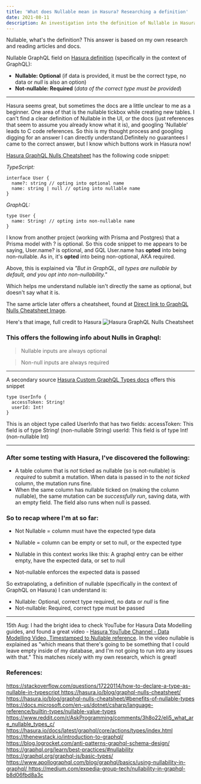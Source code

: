 ```yaml
---
title: 'What does Nullable mean in Hasura? Researching a definition'
date: 2021-08-11
description: An investigation into the definition of Nullable in Hasura, using GraphQL. References and an answer I can understand!
---
```


Nullable, what's the definition? This answer is based on my own research and reading articles and docs.

Nullable GraphQL field on [Hasura definition](#definition-outcome) (specifically in the context of GraphQL):

- **Nullable: Optional** (if data is provided, it must be the correct type, no data or _null_ is also an option)
- **Not-nullable: Required** (_data of the correct type must be provided_)

---

Hasura seems great, but sometimes the docs are a little unclear to me as a beginner. One area of that is the nullable tickbox while creating new tables. I can't find a clear definition of Nullable in the UI, or the docs (just references that seem to assume you already know what it is), and googling 'Nullable' leads to C code references. So this is my thought process and googling digging for an answer I can directly understand.Definitely no guarantees I came to the correct answer, but I know which buttons work in Hasura now!

[Hasura GraphQL Nulls Cheatsheet](https://hasura.io/blog/graphql-nulls-cheatsheet/) has the following code snippet:

_TypeScript:_

```
interface User {
  name?: string // opting into optional name
  name: string | null // opting into nullable name
}
```

_GraphQL:_

```
type User {
  name: String! // opting into non-nullable name
}
```

I know from another project (working with Prisma and Postgres) that a Prisma model with ? is optional. So this code snippet to me appears to be saying, User.name? is optional, and GQL User.name has **opted** into being non-nullable. As in, it's **opted** into being non-optional, AKA required.

Above, this is explained via _"But in GraphQL, all types are nullable by default, and you opt into non-nullability."_

Which helps me understand nullable isn't directly the same as optional, but doesn't say what it is.

The same article later offers a cheatsheet, found at [Direct link to GraphQL Nulls Cheatsheet Image](https://hasura.io/blog/content/images/2020/05/graphql-nulls-cheatsheet.png).

Here's that image, full credit to Hasura ![Hasura GraphQL Nulls Cheatsheet](https://hasura.io/blog/content/images/2020/05/graphql-nulls-cheatsheet.png)

### This offers the following info about Nulls in Graphql:

> Nullable inputs are always optional

> Non-null inputs are always required

---

A secondary source [Hasura Custom GraphQL Types docs](https://hasura.io/docs/latest/graphql/core/actions/types/index.html) offers this snippet

```
type UserInfo {
  accessToken: String!
  userId: Int!
}
```

This is an object type called UserInfo that has two fields:
accessToken: This field is of type String! (non-nullable String)
userId: This field is of type Int! (non-nullable Int)

---

### After some testing with Hasura, I've discovered the following:

- A table column that is _not_ ticked as nullable (so is not-nullable) is _required_ to submit a mutation. When data is passed in to the _not ticked_ column, the mutation runs fine.
- When the same column has nullable ticked on (making the column nullable), the same mutation can be _successfully run_, saving data, with an empty field. The field also runs when null is passed.

<h3 id="definition-outcome">So to recap where I'm at so far:</h3>

- Not Nullable = column must have the expected type data
- Nullable = column can be empty or set to null, or the expected type

- Nullable in this context works like this: A graphql entry can be either empty, have the expected data, or set to null
- Not-nullable enforces the expected data is passed

So extrapolating, a definition of nullable (specifically in the context of GraphQL on Hasura) I can understand is:

- Nullable: Optional, correct type required, no data or _null_ is fine
- Not-nullable: Required, correct type must be passed

---

15th Aug: I had the bright idea to check YouTube for Hasura Data Modelling guides, and found a great video - [Hasura YouTube Channel - Data Modelling Video, Timestamped to Nullable reference](https://youtu.be/9zi1QSrQ6Aw?t=170). In the video nullable is explained as "which means that there's going to be something that I could leave empty inside of my database, and I'm not going to run into any issues with that." This matches nicely with my own research, which is great!

### References:

<a href="https://stackoverflow.com/questions/17220114/how-to-declare-a-type-as-nullable-in-typescript">
  https://stackoverflow.com/questions/17220114/how-to-declare-a-type-as-nullable-in-typescript
</a>
<a href="https://hasura.io/blog/graphql-nulls-cheatsheet/">
  https://hasura.io/blog/graphql-nulls-cheatsheet/
</a>
<a href="https://hasura.io/blog/graphql-nulls-cheatsheet/#benefits-of-nullable-types">
  https://hasura.io/blog/graphql-nulls-cheatsheet/#benefits-of-nullable-types
</a>
<a href="https://docs.microsoft.com/en-us/dotnet/csharp/language-reference/builtin-types/nullable-value-types">
  https://docs.microsoft.com/en-us/dotnet/csharp/language-reference/builtin-types/nullable-value-types
</a>
<a href="https://www.reddit.com/r/AskProgramming/comments/3h8o22/eli5_what_are_nullable_types_c/">
  https://www.reddit.com/r/AskProgramming/comments/3h8o22/eli5_what_are_nullable_types_c/
</a>
<a href="https://hasura.io/docs/latest/graphql/core/actions/types/index.html">
  https://hasura.io/docs/latest/graphql/core/actions/types/index.html
</a>
<a href="https://thenewstack.io/introduction-to-graphql/">
  https://thenewstack.io/introduction-to-graphql/
</a>
<a href="https://blog.logrocket.com/anti-patterns-graphql-schema-design/">
  https://blog.logrocket.com/anti-patterns-graphql-schema-design/
</a>
<a href="https://graphql.org/learn/best-practices/#nullability">
  https://graphql.org/learn/best-practices/#nullability
</a>
<a href="https://graphql.org/graphql-js/basic-types/">
  https://graphql.org/graphql-js/basic-types/
</a>
<a href="https://www.apollographql.com/blog/graphql/basics/using-nullability-in-graphql/">
  https://www.apollographql.com/blog/graphql/basics/using-nullability-in-graphql/
</a>
<a href="https://medium.com/expedia-group-tech/nullability-in-graphql-b8d06fbd8a3c">
  https://medium.com/expedia-group-tech/nullability-in-graphql-b8d06fbd8a3c
</a>
